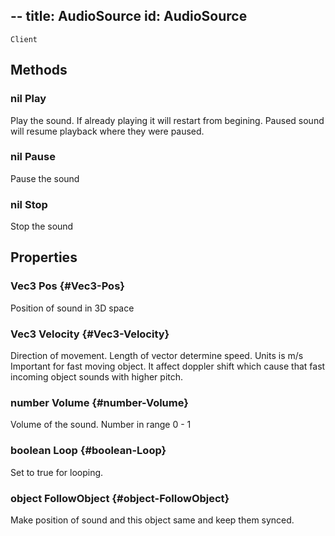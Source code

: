 --
title: AudioSource
id: AudioSource
---
`Client`

## Methods

### nil Play
Play the sound. If already playing it will restart from begining. Paused sound will resume playback where they were paused.

### nil Pause
Pause the sound

### nil Stop
Stop the sound

## Properties

### Vec3 Pos {#Vec3-Pos}
Position of sound in 3D space

### Vec3 Velocity {#Vec3-Velocity}
Direction of movement. Length of vector determine speed. Units is m/s Important for fast moving object. It affect doppler shift which cause that fast incoming object sounds with higher pitch.

### number Volume {#number-Volume}
Volume of the sound. Number in range 0 - 1

### boolean Loop {#boolean-Loop}
Set to true for looping.

### object FollowObject {#object-FollowObject}
Make position of sound and this object same and keep them synced.
